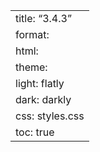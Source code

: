 ---
title: "3.4.3"
format:
    html:
        theme:
            light: flatly
            dark: darkly
        css: styles.css
        toc: true
---